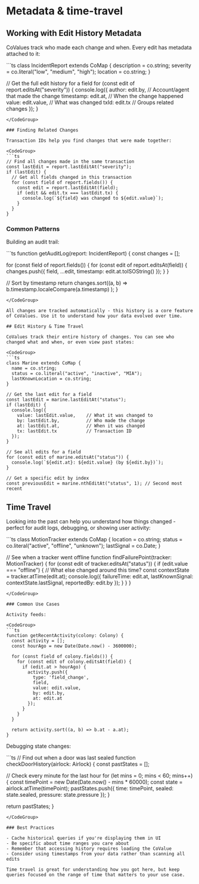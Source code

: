 

# Metadata & time-travel

## Working with Edit History Metadata

CoValues track who made each change and when. Every edit has metadata attached to it:

<CodeGroup>
```ts
class IncidentReport extends CoMap {
  description = co.string;
  severity = co.literal("low", "medium", "high");
  location = co.string;
}

// Get the full edit history for a field
for (const edit of report.editsAt("severity")) {
  console.log({
    author: edit.by,        // Account/agent that made the change
    timestamp: edit.at,     // When the change happened 
    value: edit.value,      // What was changed
    txId: edit.tx           // Groups related changes
  });
}
```
</CodeGroup>

### Finding Related Changes

Transaction IDs help you find changes that were made together:

<CodeGroup>
```ts
// Find all changes made in the same transaction
const lastEdit = report.lastEditAt("severity");
if (lastEdit) {
  // Get all fields changed in this transaction
  for (const field of report.fields()) {
    const edit = report.lastEditAt(field);
    if (edit && edit.tx === lastEdit.tx) {
      console.log(`${field} was changed to ${edit.value}`);
    }
  }
}
```
</CodeGroup>

### Common Patterns

Building an audit trail:

<CodeGroup>
```ts
function getAuditLog(report: IncidentReport) {
  const changes = [];
  
  for (const field of report.fields()) {
    for (const edit of report.editsAt(field)) {
      changes.push({
        field,
        ...edit,
        timestamp: edit.at.toISOString()
      });
    }
  }
  
  // Sort by timestamp
  return changes.sort((a, b) => 
    b.timestamp.localeCompare(a.timestamp)
  );
}
```
</CodeGroup>

All changes are tracked automatically - this history is a core feature of CoValues. Use it to understand how your data evolved over time.

## Edit History & Time Travel

CoValues track their entire history of changes. You can see who changed what and when, or even view past states:

<CodeGroup> 
```ts
class Marine extends CoMap {
  name = co.string;
  status = co.literal("active", "inactive", "MIA");
  lastKnownLocation = co.string;
}

// Get the last edit for a field
const lastEdit = marine.lastEditAt("status");
if (lastEdit) {
  console.log({
    value: lastEdit.value,    // What it was changed to
    by: lastEdit.by,          // Who made the change
    at: lastEdit.at,          // When it was changed
    tx: lastEdit.tx           // Transaction ID
  });
}

// See all edits for a field
for (const edit of marine.editsAt("status")) {
  console.log(`${edit.at}: ${edit.value} (by ${edit.by})`);
}

// Get a specific edit by index
const previousEdit = marine.nthEditAt("status", 1); // Second most recent
```
</CodeGroup>

## Time Travel

Looking into the past can help you understand how things changed - perfect for audit logs, debugging, or showing user activity:

<CodeGroup>
```ts
class MotionTracker extends CoMap {
  location = co.string;
  status = co.literal("active", "offline", "unknown");
  lastSignal = co.Date;
}

// See when a tracker went offline
function findFailurePoint(tracker: MotionTracker) {
  for (const edit of tracker.editsAt("status")) {
    if (edit.value === "offline") {
      // What else changed around this time?
      const contextState = tracker.atTime(edit.at);
      console.log({
        failureTime: edit.at,
        lastKnownSignal: contextState.lastSignal,
        reportedBy: edit.by
      });
    }
  }
}
```
</CodeGroup>

### Common Use Cases

Activity feeds:

<CodeGroup>
```ts
function getRecentActivity(colony: Colony) {
  const activity = [];
  const hourAgo = new Date(Date.now() - 3600000);
  
  for (const field of colony.fields()) {
    for (const edit of colony.editsAt(field)) {
      if (edit.at > hourAgo) {
        activity.push({
          type: 'field_change',
          field,
          value: edit.value,
          by: edit.by,
          at: edit.at
        });
      }
    }
  }
  
  return activity.sort((a, b) => b.at - a.at);
}
```
</CodeGroup>

Debugging state changes:

<CodeGroup>
```ts
// Find out when a door was last sealed
function checkDoorHistory(airlock: Airlock) {
  const pastStates = [];
  
  // Check every minute for the last hour
  for (let mins = 0; mins < 60; mins++) {
    const timePoint = new Date(Date.now() - mins * 60000);
    const state = airlock.atTime(timePoint);
    pastStates.push({
      time: timePoint,
      sealed: state.sealed,
      pressure: state.pressure
    });
  }
  
  return pastStates;
}
```
</CodeGroup>

### Best Practices

- Cache historical queries if you're displaying them in UI
- Be specific about time ranges you care about
- Remember that accessing history requires loading the CoValue
- Consider using timestamps from your data rather than scanning all edits

Time travel is great for understanding how you got here, but keep queries focused on the range of time that matters to your use case.